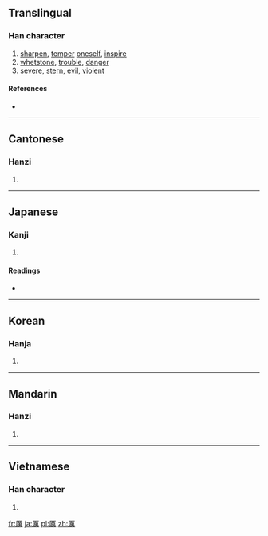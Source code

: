 {{also|厉}}
==Translingual==

===Han character===
{{Han char|rn=27|rad=厂|as=13|sn=15|four=7122<sub>7</sub>|canj=一廿田月 (MTWB)|ids=⿸[[厂]][[萬]]}}

# [[sharpen]], [[temper]] [[oneself]], [[inspire]]
# [[whetstone]], [[trouble]], [[danger]]
# [[severe]], [[stern]], [[evil]], [[violent]]

====References====
* {{Han ref|kx=0163.090|dkj=03041|dj=0371.110|hdz=10077.170|uh=53B2|ud=21426|bh=BC46|bd=48198}}

----

==Cantonese==

===Hanzi===
{{yue-hanzi|jyut=|y=lai6|sim=厉}}

# {{defn|lang=yue|sort=厂13}}

----

==Japanese==

===Kanji===
{{ja-kanji|grade=|rs=厂13}}

# {{defn|lang=ja|sort=厂13}}

====Readings====
* {{ja-readings|on=[[れい]] (rei), [[らい]] (rai), [[れつ]] (retsu), [[れち]] (rechi)|kun=[[と]] (to), [[とぐ]] (togu), [[こする]] (kosuru)}}

----

==Korean==

===Hanja===
{{ko-hanja|hangeul=려|rv=ryeo|mr=ryŏ}}

# {{defn|lang=ko|sort=厂13}}

----

==Mandarin==

===Hanzi===
{{cmn-hanzi|sim=厉|pin=[[lì]] ([[li4]]), [[mǒu]] ([[mou3]])|wg=li<sup>4</sup>, mou<sup>3</sup>}}

# {{defn|lang=cmn|sort=厂13}}

----

==Vietnamese==

===Han character===
{{vi-hantu|[[lệ]], [[lẹ]]|rs=厂13}}

# {{defn|lang=vi|sort=厂13}}

[[fr:厲]]
[[ja:厲]]
[[pl:厲]]
[[zh:厲]]